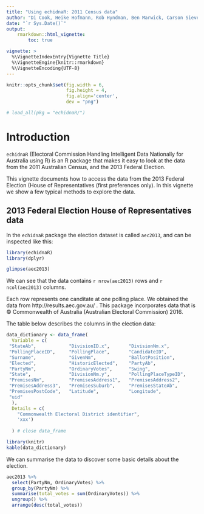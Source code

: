 ```yaml
---
title: "Using echidnaR: 2011 Census data"
author: "Di Cook, Heike Hofmann, Rob Hyndman, Ben Marwick, Carson Sievert, Nicholas Tierney, Fang Zhou."
date: "`r Sys.Date()`"
output: 
    rmarkdown::html_vignette:
        toc: true

vignette: >
  %\VignetteIndexEntry{Vignette Title}
  %\VignetteEngine{knitr::rmarkdown}
  %\VignetteEncoding{UTF-8}
---
```



```r

knitr::opts_chunk$set(fig.width = 6,
                      fig.height = 4,
                      fig.align='center',
                      dev = "png")

```


```r

# load_all(pkg = "echidnaR/")

```

# Introduction

`echidnaR` (Electoral Commission Handling Intelligent Data Nationally for Australia using R) is an R package that makes it easy to look at the data from the 2011 Australian Census, and the 2013 Federal Election.

This vignette documents how to access the data from the 2013 Federal Election (House of Representatives (first preferences only). In this vignette we show a few typical methods to explore the data.

## 2013 Federal Election House of Representatives data

In the `echidnaR` package the election dataset is called `aec2013`, and can be inspected like this:

```r
library(echidnaR)
library(dplyr)

glimpse(aec2013)

```


We can see that the data contains `r nrow(aec2013)` rows and `r ncol(aec2013)` columns. 

Each row represents one canditate at one polling place. We obtained the data from http://results.aec.gov.au/ . This package incorporates data that is
© Commonwealth of Australia (Australian Electoral Commission) 2016.

The table below describes the columns in the election data:

```r

data_dictionary <- data_frame(
  Variable = c(
 "StateAb",            "DivisionID.x",       "DivisionNm.x",      
 "PollingPlaceID",     "PollingPlace",       "CandidateID",       
 "Surname",            "GivenNm",            "BallotPosition",    
 "Elected",            "HistoricElected",    "PartyAb",           
 "PartyNm",            "OrdinaryVotes",      "Swing",             
 "State",              "DivisionNm.y",       "PollingPlaceTypeID",
 "PremisesNm",         "PremisesAddress1",   "PremisesAddress2",  
 "PremisesAddress3",   "PremisesSuburb",     "PremisesStateAb",   
 "PremisesPostCode",   "Latitude",           "Longitude",         
 "uid"   
  ), 
  Details = c(
    "Commonwealth Electoral District identifier",
    'xxx')
    
  ) # close data_frame
```


```r
library(knitr)
kable(data_dictionary)

```

We can summarise the data to discover some basic details about the election.

```r

aec2013 %>% 
  select(PartyNm, OrdinaryVotes) %>% 
  group_by(PartyNm) %>% 
  summarise(total_votes = sum(OrdinaryVotes)) %>% 
  ungroup() %>%
  arrange(desc(total_votes))
```


